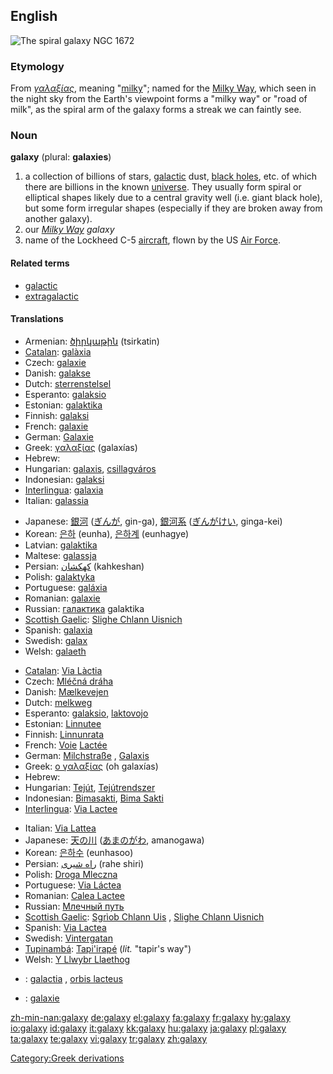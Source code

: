 ==English==
[[Image:NGC 1672 HST.jpg|thumb|The spiral galaxy NGC 1672]]
{{wikipedia}}

===Etymology===
From {{Gr.}} ''[[γαλαξίας]]'', meaning "[[milky]]"; named for the [[Milky Way]], which seen in the night sky from the Earth's viewpoint forms a "milky way" or "road of milk", as the spiral arm of the galaxy forms a streak we can faintly see.

===Noun===
'''galaxy''' (plural: '''galaxies''')

# a collection of billions of stars, [[galactic]] dust, [[black hole]]s, etc.  of which there are billions in the known [[universe]].  They usually form spiral or elliptical shapes likely due to a central gravity well (i.e. giant black hole), but some form irregular shapes (especially if they are broken away from another galaxy).
# our ''[[Milky Way]] galaxy''
# name of the Lockheed C-5 [[aircraft]], flown by the US [[Air Force]].

====Related terms====
*[[galactic]]
*[[extragalactic]]

====Translations====
{{trans-top|collection of billions of stars, galactic dust, black holes, etc}}
*Armenian: [[ծիրկաթին]] (tsirkatin)
*[[Catalan]]: [[galàxia]]
*Czech: [[galaxie]] {{f}}
*Danish: [[galakse]]
*Dutch: [[sterrenstelsel]] {{n}}
*Esperanto: [[galaksio]]
*Estonian: [[galaktika]]
*Finnish: [[galaksi]]
*French: [[galaxie]] {{f}}
*German: [[Galaxie]] {{f}}
*Greek: [[γαλαξίας]] (galaxías) {{m}}
*Hebrew: {{he-translation|גלקסיה|galáksia|wv=גָּלַקְסְיָה}} {{f}}
*Hungarian: [[galaxis]], [[csillagváros]]
*Indonesian: [[galaksi]]
*[[Interlingua]]: [[galaxia]]
*Italian: [[galassia]] {{f}}
{{trans-mid}}
*Japanese: [[銀河]] ([[ぎんが]], gin-ga), [[銀河系]] ([[ぎんがけい]], ginga-kei)
*Korean: [[은하]] (eunha), [[은하계]] (eunhagye)
*Latvian: [[galaktika]] {{f}}
*Maltese: [[galassja]] {{f}}
*Persian: [[كهكشان]] (kahkeshan)
*Polish: [[galaktyka]] {{f}}
*Portuguese: [[galáxia]] {{f}}
*Romanian: [[galaxie]] {{f}}
*Russian: [[галактика]] galaktika
*[[Scottish Gaelic]]: [[Slighe Chlann Uisnich]] {{f}}
*Spanish: [[galaxia]]
*Swedish: [[galax]]
*Welsh: [[galaeth]] {{f}}
{{trans-bottom}}

{{trans-top|the Milky Way}}
*[[Catalan]]: [[Via Làctia]]
*Czech: [[Mléčná dráha]] {{f}}
*Danish: [[Mælkevejen]]
*Dutch: [[melkweg]] {{f}}
*Esperanto: [[galaksio]], [[laktovojo]]
*Estonian: [[Linnutee]]
*Finnish: [[Linnunrata]]
*French: [[Voie]] [[Lactée]] {{f}}
*German: [[Milchstraße]] {{f}}, [[Galaxis]] {{f}}
*Greek: [[ο γαλαξίας]] (oh galaxías) {{m}}
*Hebrew: {{he-translation|שביל החלב|shvíl hekhaláv}} {{m}}
*Hungarian: [[Tejút]], [[Tejútrendszer]]
*Indonesian: [[Bimasakti]], [[Bima Sakti]]
*[[Interlingua]]: [[Via Lactee]]
{{trans-mid}}
*Italian: [[Via Lattea]] {{f}}
*Japanese: [[天の川]] ([[あまのがわ]], amanogawa)
*Korean: [[은하수]] (eunhasoo)
*Persian: [[راه شیری]] (rahe shiri)
*Polish: [[Droga Mleczna]] {{f}}
*Portuguese: [[Via Láctea]] {{f}}
*Romanian: [[Calea Lactee]] {{f}}
*Russian: [[Млечный путь]]
*[[Scottish Gaelic]]: [[Sgrìob Chlann Uis]] {{f}}, [[Slighe Chlann Uisnich]] {{f}}
*Spanish: [[Via Lactea]]
*Swedish: [[Vintergatan]]
*[[Tupinambá]]: [[Tapi'irapé]] (''lit.'' "tapir's way")
*Welsh: [[Y Llwybr Llaethog]]
{{trans-bottom}}

{{checktrans-top}}
*{{ttbc|Latin}}: [[galactia]] {{f}}, [[orbis lacteus]] {{f}}
*{{ttbc|Novial}}: [[galaxie]]
{{trans-bottom}}

[[Category:Greek derivations]]

[[zh-min-nan:galaxy]]
[[de:galaxy]]
[[el:galaxy]]
[[fa:galaxy]]
[[fr:galaxy]]
[[hy:galaxy]]
[[io:galaxy]]
[[id:galaxy]]
[[it:galaxy]]
[[kk:galaxy]]
[[hu:galaxy]]
[[ja:galaxy]]
[[pl:galaxy]]
[[ta:galaxy]]
[[te:galaxy]]
[[vi:galaxy]]
[[tr:galaxy]]
[[zh:galaxy]]